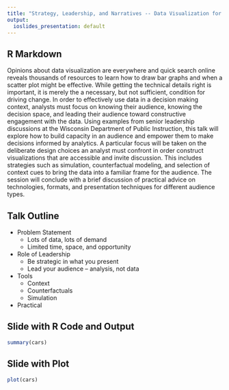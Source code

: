 ```yaml
---
title: "Strategy, Leadership, and Narratives -- Data Visualization for Policy Change"
output:
  ioslides_presentation: default
---
```


## R Markdown
Opinions about data visualization are everywhere and quick search online reveals thousands of resources to learn how to draw bar graphs and when a scatter plot might be effective. While getting the technical details right is important, it is merely the a necessary, but not sufficient, condition for driving change. In order to effectively use data in a decision making context, analysts must focus on knowing their audience, knowing the decision space, and leading their audience toward constructive engagement with the data. Using examples from senior leadership discussions at the Wisconsin Department of Public Instruction, this talk will explore how to build capacity in an audience and empower them to make decisions informed by analytics. A particular focus will be taken on the deliberate design choices an analyst must confront in order construct visualizations that are accessible and invite discussion. This includes strategies such as simulation, counterfactual modeling, and selection of context cues to bring the data into a familiar frame for the audience. The session will conclude with a brief discussion of practical advice on technologies, formats, and presentation techniques for different audience types.

## Talk Outline

- Problem Statement
  - Lots of data, lots of demand
  - Limited time, space, and opportunity
- Role of Leadership
  - Be strategic in what you present
  - Lead your audience -- analysis, not data
- Tools
  - Context
  - Counterfactuals
  - Simulation
- Practical

## Slide with R Code and Output

```r
summary(cars)
```

## Slide with Plot

```r
plot(cars)
```

